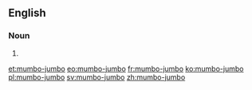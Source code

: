 {{also|mumbo jumbo}}
==English==

===Noun===
{{en-noun|-}}

# {{alternative spelling of|mumbo jumbo|lang=en}}

[[et:mumbo-jumbo]]
[[eo:mumbo-jumbo]]
[[fr:mumbo-jumbo]]
[[ko:mumbo-jumbo]]
[[pl:mumbo-jumbo]]
[[sv:mumbo-jumbo]]
[[zh:mumbo-jumbo]]